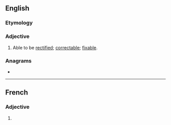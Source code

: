 ==English==

===Etymology===
{{root|en|ine-pro|*h₃reǵ-}}
{{suffix|en|rectify|able}}

===Adjective===
{{en-adj}}
# Able to be [[rectify|rectified]]; [[correctable]]; [[fixable]].

===Anagrams===
* {{anagrams|en|a=abceefiilrt|certifiable}}
----
==French==

===Adjective===
{{fr-adj}}

# {{l|en|rectifiable}}